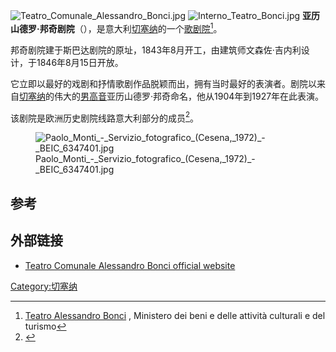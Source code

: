 {{Multiple issues|
{{Copy edit|time=2020-07-29T07:09:28+00:00}}
{{Expand language|1=it|time=2020-07-29T07:09:28+00:00}}
{{Rough translation|time=2020-07-29T07:09:28+00:00}}
}}
[[File:Teatro_Comunale_Alessandro_Bonci.jpg|thumb]]
[[File:Interno_Teatro_Bonci.jpg|thumb]]
'''亚历山德罗·邦奇剧院'''（{{lang-it|'''''Teatro Comunale Alessandro Bonci'''''}}），是意大利[[切塞纳|切塞纳]]的一个[[歌剧院|歌剧院]]<ref>[http://www.beniculturali.it/mibac/opencms/MiBAC/sito-MiBAC/Luogo/MibacUnif/Luoghi-della-Cultura/visualizza_asset.html?id=155623&pagename=57 Teatro Alessandro Bonci] {{Wayback|url=http://www.beniculturali.it/mibac/opencms/MiBAC/sito-MiBAC/Luogo/MibacUnif/Luoghi-della-Cultura/visualizza_asset.html?id=155623&pagename=57 |date=20200703002321 }}, Ministero dei beni e delle attività culturali e del turismo</ref>。

邦奇剧院建于斯巴达剧院的原址，1843年8月开工，由建筑师文森佐·吉内利设计，于1846年8月15日开放。

它立即以最好的戏剧和抒情歌剧作品脱颖而出，拥有当时最好的表演者。剧院以来自[[切塞纳|切塞纳]]的伟大的[[男高音|男高音]]亚历山德罗·邦奇命名，他从1904年到1927年在此表演。

该剧院是欧洲历史剧院线路意大利部分的成员<ref>{{Cite web |url=http://www.perspectiv-online.org/pages/en/bull-italian-route.php |title=European Route of Historic Theatres |accessdate=2020-06-29 |archive-date=2013-11-10 |archive-url=https://web.archive.org/web/20131110021620/http://www.perspectiv-online.org/pages/en/bull-italian-route.php |dead-url=no }}</ref>。

[[File:Paolo_Monti_-_Servizio_fotografico_(Cesena,_1972)_-_BEIC_6347401.jpg|thumb]]

==参考==
{{Reflist}}

==外部链接==
* [http://www.teatrobonci.it/ Teatro Comunale Alessandro Bonci official website]{{Wayback|url=http://www.teatrobonci.it/ |date=20180524171800 }} 

[[Category:切塞纳|Category:切塞纳]]